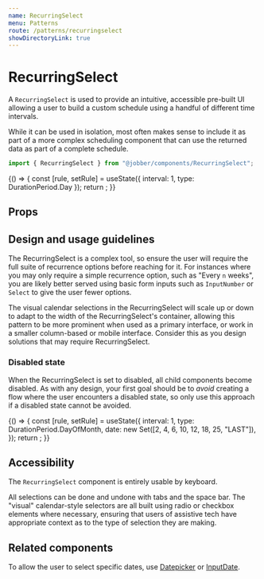 ```yaml
---
name: RecurringSelect
menu: Patterns
route: /patterns/recurringselect
showDirectoryLink: true
---
```



# RecurringSelect

<ComponentStatus stage="ready" responsive="yes" accessible="yes" />

A `RecurringSelect` is used to provide an intuitive, accessible pre-built UI
allowing a user to build a custom schedule using a handful of different time
intervals.

While it can be used in isolation, most often makes sense to include it as part
of a more complex scheduling component that can use the returned data as part of
a complete schedule.

```ts
import { RecurringSelect } from "@jobber/components/RecurringSelect";
```

<Playground>
  {() => {
    const [rule, setRule] = useState({ interval: 1, type: DurationPeriod.Day });
    return <RecurringSelect value={rule} disabled={false} onChange={setRule} />;
  }}
</Playground>

## Props

<Props of={RecurringSelect} />

## Design and usage guidelines

The RecurringSelect is a complex tool, so ensure the user will require the full
suite of recurrence options before reaching for it. For instances where you may
only require a simple recurrence option, such as "Every `n` weeks", you are
likely better served using basic form inputs such as `InputNumber` or `Select`
to give the user fewer options.

The visual calendar selections in the RecurringSelect will scale up or down to
adapt to the width of the RecurringSelect's container, allowing this pattern to
be more prominent when used as a primary interface, or work in a smaller
column-based or mobile interface. Consider this as you design solutions that may
require RecurringSelect.

### Disabled state

When the RecurringSelect is set to disabled, all child components become
disabled. As with any design, your first goal should be to _avoid_ creating a
flow where the user encounters a disabled state, so only use this approach if a
disabled state cannot be avoided.

<Playground>
  {() => {
    const [rule, setRule] = useState({
      interval: 1,
      type: DurationPeriod.DayOfMonth,
      date: new Set([2, 4, 6, 10, 12, 18, 25, "LAST"]),
    });
    return <RecurringSelect value={rule} disabled={true} onChange={setRule} />;
  }}
</Playground>

## Accessibility

The `RecurringSelect` component is entirely usable by keyboard.

All selections can be done and undone with tabs and the space bar. The "visual"
calendar-style selectors are all built using radio or checkbox elements where
necessary, ensuring that users of assistive tech have appropriate context as to
the type of selection they are making.

## Related components

To allow the user to select specific dates, use
[Datepicker](/components/date-picker) or [InputDate](/components/input-date).
